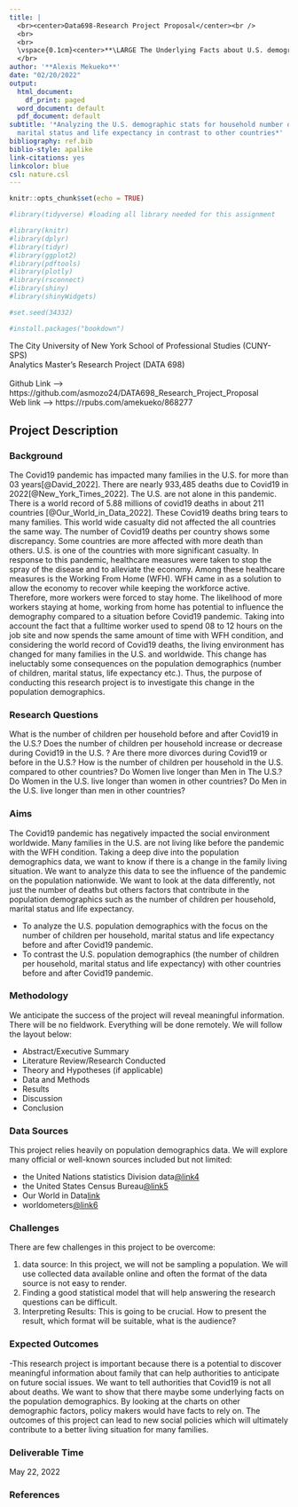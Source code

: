 ---
title: |
  <br><center>Data698-Research Project Proposal</center><br />
  <br>
  <br>
  \vspace{0.1cm}<center>**\LARGE The Underlying Facts about U.S. demographics before and after Covid19 Pandemic**</center>
  </br>
author: '**Alexis Mekueko**'
date: "02/20/2022"
output:
  html_document:
    df_print: paged
  word_document: default
  pdf_document: default
subtitle: '*Analyzing the U.S. demographic stats for household number of children,
  marital status and life expectancy in contrast to other countries*'
bibliography: ref.bib
biblio-style: apalike
link-citations: yes
linkcolor: blue
csl: nature.csl
---

<!-- \newpage -->


<!-- <style type="text/css"> -->
<!--   body{ -->
<!--   font-size: 12pt; -->
<!-- } -->
<!-- </style> -->

<!-- <style type="text/css"> -->

<!-- body{ /* Normal  */ -->
<!--       font-size: 12px; -->
<!--   } -->
<!-- td {  /* Table  */ -->
<!--   font-size: 8px; -->
<!-- } -->
<!-- h1.title { -->
<!--   font-size: 38px; -->
<!--   color: DarkBlue; -->
<!-- } -->
<!-- h1 { /* Header 1 */ -->
<!--   font-size: 28px; -->
<!--   color: DarkBlue; -->
<!-- } -->
<!-- h2 { /* Header 2 */ -->
<!--     font-size: 22px; -->
<!--   color: DarkBlue; -->
<!-- } -->
<!-- h3 { /* Header 3 */ -->
<!--   font-size: 18px; -->
<!--   font-family: "Times New Roman", Times, serif; -->
<!--   color: DarkBlue; -->
<!-- } -->
<!-- code.r{ /* Code block */ -->
<!--     font-size: 12px; -->
<!-- } -->
<!-- pre { /* Code block - determines code spacing between lines */ -->
<!--     font-size: 14px; -->
<!-- } -->
<!-- </style> -->


```{r setup, include=FALSE}
knitr::opts_chunk$set(echo = TRUE)
```

```{r load-packages, results='hide',warning=FALSE, message=FALSE, echo=FALSE}

#library(tidyverse) #loading all library needed for this assignment

#library(knitr)
#library(dplyr)
#library(tidyr)
#library(ggplot2)
#library(pdftools)
#library(plotly)
#library(rsconnect)
#library(shiny)
#library(shinyWidgets)

#set.seed(34332)

#install.packages("bookdown")
```

<p style="font-family: times, serif; font-size:11pt; font-style:normal">
The City University of New York School of Professional Studies (CUNY-SPS)\
Analytics Master's Research Project (DATA 698)
\
\
Github Link --> https://github.com/asmozo24/DATA698_Research_Project_Proposal \
Web link    --> https://rpubs.com/amekueko/868277

</p> 

<!-- \begin{equation} -->
<!-- \label{eq-abc} -->
<!-- a+b=c -->
<!-- \end{equation} -->

<!-- also another way..$a+b=c$ -->
<!-- to refer to the above equation in text, you can write: see equation \ref{eq-abc}. If you use the autoref command, it will automatically specify what kind of Latex object you are referring to, for example: see \autoref{eq-abc} -->

## Project Description

### Background

The Covid19 pandemic has impacted many families in the U.S. for more than 03 years[@David_2022]. There are nearly 933,485 deaths due to Covid19 in 2022[@New_York_Times_2022]. The U.S. are not alone in this pandemic. There is a world record of 5.88 millions of covid19 deaths in about 211 countries [@Our_World_in_Data_2022]. These Covid19 deaths bring tears to many families. This world wide casualty did not affected the all countries the same way. The number of Covid19 deaths per country shows  some discrepancy. Some countries are more affected with more death than others. U.S. is one of the countries with more significant casualty. In response to this pandemic, healthcare measures were taken to stop the spray of the disease and to alleviate the economy. Among these healthcare measures is the Working From Home (WFH). WFH came in as a solution to allow the economy to recover while keeping the workforce active. Therefore, more workers were forced to stay home. The likelihood of more workers staying at home, working from home has potential to influence the demography compared to a situation before Covid19 pandemic. Taking into account the fact that a fulltime worker used to spend 08 to 12 hours on the job site and now spends the same amount of time with WFH condition, and considering the world record of Covid19 deaths, the living environment has changed for many families in the U.S. and worldwide. This change has ineluctably some consequences on the population demographics (number of children, marital status, life expectancy etc.). Thus, the purpose of conducting this research project is to investigate this change in the population demographics.


### Research Questions

What is the number of children per household before and after Covid19 in the U.S.?
Does the number of children per household increase or decrease during Covid19 in the U.S. ?
Are there more divorces during Covid19 or before in the U.S.?
How is the number of children per household in the U.S. compared to other countries?
Do Women live longer than Men in The U.S.?
Do Women in the U.S. live longer than women in other countries?
Do Men in the U.S. live longer than men in other countries?     


### Aims

The Covid19 pandemic has negatively impacted the social environment worldwide. Many families in the U.S. are not living like before the pandemic with the WFH condition. Taking a deep dive into the population demographics data, we want to know if there is a change in the family living situation. We want to analyze this data to see the influence of the pandemic on the population nationwide. We want to look at the data differently, not just the number of deaths but others factors that contribute in the population demographics such as the number of children per household, marital status and life expectancy. 

+ To analyze the U.S. population demographics with the focus on the number of children per household, marital status and life expectancy before and after Covid19 pandemic.
+ To contrast the U.S. population demographics (the number of children per household, marital status and life expectancy) with other countries before and after Covid19 pandemic.


### Methodology

We anticipate the success of the project will reveal meaningful information. There will be no fieldwork. Everything will be done remotely. We will follow the layout below:

+ Abstract/Executive Summary
+ Literature Review/Research Conducted
+ Theory and Hypotheses (if applicable)
+ Data and Methods
+ Results
+ Discussion
+ Conclusion 


### Data Sources

This project relies heavily on population demographics data. We will explore many official or well-known sources included but not limited: 

+ the United Nations statistics Division data[@link4](https://unstats.un.org/unsd/demographic-social/products/dyb/dybcensusdata.cshtml)
+ the United States Census Bureau[@link5](https://www.census.gov/data/datasets.html)
+ Our World in Data[link](https://ourworldindata.org/explorers/coronavirus-data-explorer)
+ worldometers[@link6](https://www.worldometers.info/demographics/world-demographics/) 

    
### Challenges

There are few challenges in this project to be overcome:

1. data source: In this project, we will not be sampling a population. We will use collected data available online and often the format of the data source is  not easy to render.
2. Finding a good statistical model that will help answering the research questions can be difficult.
3. Interpreting Results: This is going to be crucial. How to present the result, which format will be suitable, what is the audience? 


### Expected Outcomes

-This research project is important because there is a potential to discover meaningful information about family that can help authorities to anticipate on future social issues. We want to tell  authorities that Covid19 is not all about deaths. We want to show that there maybe some underlying facts on the population demographics. By looking at the charts on other demographic factors, policy makers would have facts to rely on. The outcomes of this project can lead to new social policies which will ultimately contribute to a better living situation for many families.

<!-- This is an [inline link](/https://www.cdc.gov/museum/timeline/covid19.html), and here's [one with a title](https://fsf.org "click here for a good time!"). -->


### Deliverable Time

May 22, 2022


<!-- https://www.overleaf.com/learn/latex/Bibliography_management_with_bibtex -->
<!-- https://ourcodingclub.github.io/tutorials/rmarkdown-dissertation/ -->
<!-- https://www.rstudio.com/wp-content/uploads/2015/02/rmarkdown-cheatsheet.pdf -->
<!-- https://stirlingcodingclub.github.io/Manuscripts_in_Rmarkdown/Rmarkdown_notes.html -->
<!-- https://intro2r.com/r-markdown-anatomy.html -->
<!-- https://bookdown.org/yihui/rmarkdown-cookbook/bibliography.html -->
<!-- https://www.youtube.com/watch?v=DWxDWyqWnX0 -->
<!-- http://frederikaust.com/papaja_man/writing.html -->
<!-- https://www.youtube.com/watch?v=dbljY7jxrSA -->


### References

<!-- 1. David J. Sencer. 2022, "CDC Museum COVID-19 Timeline", Centers for Disease Control and Prevention Museum: In Association with the Smithsonian Institution, <https://www.cdc.gov/museum/timeline/covid19.html> -->
<!-- 2. The New York Times, "Coronavirus in the U.S.: Latest Map and Case Count" , Feb. 20, 2022, <https://www.nytimes.com/interactive/2021/us/covid-cases.html> -->

<!-- 3. Our World in Data, "Daily new confirmed COVID-19 deaths per million people", Feb. 20, 2022, <https://ourworldindata.org/explorers/coronavirus-data-explorer> -->

<!-- 4. UNDATA, "Population Censuses' Datasets (1995 - Present)", <https://unstats.un.org/unsd/demographic-social/products/dyb/dybcensusdata.cshtml>, <http://data.un.org/Data.aspx?d=GenderStat&f=inID:37&c=1,2,3,4,5,6&s=crEngName:asc,sgvEngName:asc,timeEngName:desc&v=1#GenderStat>, <https://www.census.gov/quickfacts/fact/table/US/PST045221> -->

<!-- 5. the United States Census Bureau[5], <https://www.census.gov/data/datasets.html>, <https://www.census.gov/topics/population.html> -->

<!-- 6. Worldometer, "World Demographics", <https://www.worldometers.info/demographics/world-demographics/> -->

